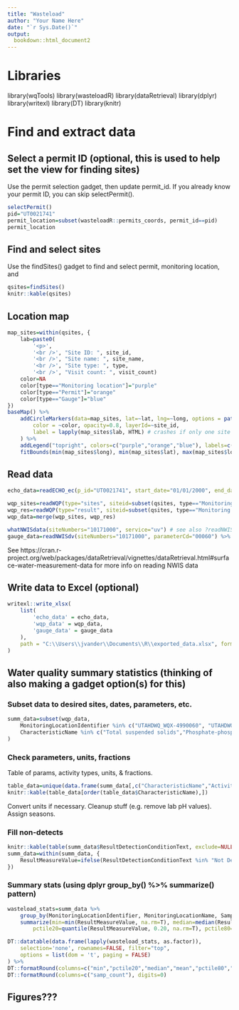 ```yaml
---
title: "Wasteload"
author: "Your Name Here"
date: "`r Sys.Date()`"
output:
  bookdown::html_document2
---
```


# Libraries
library(wqTools)
library(wasteloadR)
library(dataRetrieval)
library(dplyr)
library(writexl)
library(DT)
library(knitr)

# Find and extract data

## Select a permit ID (optional, this is used to help set the view for finding sites)
Use the permit selection gadget, then update permit_id. If you already know your permit ID, you can skip selectPermit().
```r
selectPermit()
pid="UT0021741"
permit_location=subset(wasteloadR::permits_coords, permit_id==pid)
permit_location
```

## Find and select sites
Use the findSites() gadget to find and select permit, monitoring location, and 
```r
qsites=findSites()
knitr::kable(qsites)
```

## Location map
```r
map_sites=within(qsites, {
	lab=paste0(
		'<p>',
		'<br />', "Site ID: ", site_id,
		'<br />', "Site name: ", site_name,
		'<br />', "Site type: ", type,
		'<br />', "Visit count: ", visit_count)
	color=NA
	color[type=="Monitoring location"]="purple"
	color[type=="Permit"]="orange"
	color[type=="Gauge"]="blue"
})
baseMap() %>%
	addCircleMarkers(data=map_sites, lat=~lat, lng=~long, options = pathOptions(pane = "markers"), group="Sites",
		color = ~color, opacity=0.8, layerId=~site_id,
		label = lapply(map_sites$lab, HTML) # crashes if only one site is selected for lapply
	) %>%  
	addLegend("topright", colors=c("purple","orange","blue"), labels=c("Monitoring location", "Permit", "USGS gauge")) %>%
	fitBounds(min(map_sites$long), min(map_sites$lat), max(map_sites$long), max(map_sites$lat))
```

## Read data
```r
echo_data=readECHO_ec(p_id="UT0021741", start_date="01/01/2000", end_date="08/05/2020", print=F)

wqp_sites=readWQP(type="sites", siteid=subset(qsites, type=="Monitoring location")$site_id)
wqp_res=readWQP(type="result", siteid=subset(qsites, type=="Monitoring location")$site_id)
wqp_data=merge(wqp_sites, wqp_res)

whatNWISdata(siteNumbers="10171000", service="uv") # see also ?readNWISuv() to read high frequency values
gauge_data=readNWISdv(siteNumbers="10171000", parameterCd="00060") %>% rename(discharge_cfs=X_00060_00003, disch_code=X_00060_00003_cd)# Parameter code 00060 = discharge in cfs
```
See https://cran.r-project.org/web/packages/dataRetrieval/vignettes/dataRetrieval.html#surface-water-measurement-data for more info on reading NWIS data


## Write data to Excel (optional)
```r
writexl::write_xlsx(
	list(
		'echo_data' = echo_data,
		'wqp_data' = wqp_data,
		'gauge_data' = gauge_data
	),
	path = "C:\\Users\\jvander\\Documents\\R\\exported_data.xlsx", format_headers=F, col_names=T
)


```

## Water quality summary statistics (thinking of also making a gadget option(s) for this)
### Subset data to desired sites, dates, parameters, etc.
```r
summ_data=subset(wqp_data, 
	MonitoringLocationIdentifier %in% c("UTAHDWQ_WQX-4990060", "UTAHDWQ_WQX-4990070", "UTAHDWQ_WQX-4990080") & 
	CharacteristicName %in% c("Total suspended solids","Phosphate-phosphorus","Total dissolved solids","pH","Temperature, water")
)

```

### Check parameters, units, fractions
Table of params, activity types, units, & fractions.
```r
table_data=unique(data.frame(summ_data[,c("CharacteristicName","ActivityTypeCode","ResultSampleFractionText","ResultMeasure.MeasureUnitCode")]))
knitr::kable(table_data[order(table_data$CharacteristicName),])
```

Convert units if necessary.
Cleanup stuff (e.g. remove lab pH values).
Assign seasons.


### Fill non-detects
```r
knitr::kable(table(summ_data$ResultDetectionConditionText, exclude=NULL))
summ_data=within(summ_data, {
	ResultMeasureValue=ifelse(ResultDetectionConditionText %in% "Not Detected", DetectionQuantitationLimitMeasure.MeasureValue/2, ResultMeasureValue)
})
```

### Summary stats (using dplyr group_by() %>% summarize() pattern)
```r
wasteload_stats=summ_data %>% 
	group_by(MonitoringLocationIdentifier, MonitoringLocationName, SampleCollectionMethod.MethodName, CharacteristicName, ResultSampleFractionText, ResultMeasure.MeasureUnitCode) %>%
	summarize(min=min(ResultMeasureValue, na.rm=T), median=median(ResultMeasureValue, na.rm=T), mean=mean(ResultMeasureValue, na.rm=T), max=max(ResultMeasureValue, na.rm=T), 
		pctile20=quantile(ResultMeasureValue, 0.20, na.rm=T), pctile80=quantile(ResultMeasureValue, 0.80, na.rm=T), samp_count=dplyr::n(), .groups="drop")

DT::datatable(data.frame(lapply(wasteload_stats, as.factor)),
	selection='none', rownames=FALSE, filter="top",
	options = list(dom = 't', paging = FALSE)
) %>%
DT::formatRound(columns=c("min","pctile20","median","mean","pctile80","max"), digits=2) %>%
DT::formatRound(columns=c("samp_count"), digits=0)
```


## Figures???

```r

```





